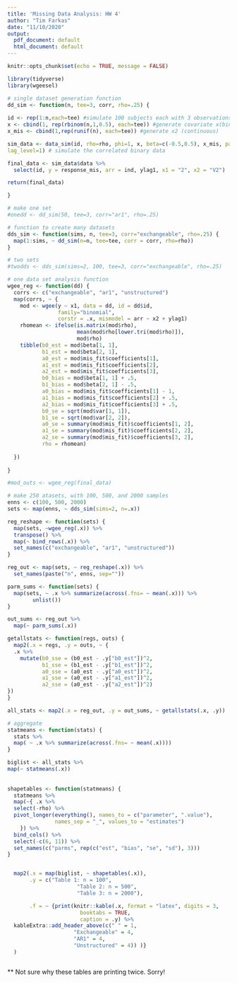 ```yaml
---
title: 'Missing Data Analysis: HW 4'
author: "Tim Farkas"
date: "11/10/2020"
output:
  pdf_document: default
  html_document: default
---
```


```r
knitr::opts_chunk$set(echo = TRUE, message = FALSE)
```

```r
library(tidyverse)
library(wgeesel)
```

```r
# single dataset generation function
dd_sim <- function(n, tee=3, corr, rho=.25) {
  
id <- rep(1:n,each=tee) #simulate 100 subjects each with 3 observations
x <- cbind(1, rep(rbinom(n,1,0.5), each=tee)) #generate covariate x(binary) 
x_mis <- cbind(1,rep(runif(n), each=tee)) #generate x2 (continuous)

sim_data <- data_sim(id, rho=rho, phi=1, x, beta=c(-0.5,0.5), x_mis, para=c(1,-0.5,-0.5), corstr="exchangeable", family="binary",
lag_level=1) # simulate the correlated binary data

final_data <- sim_data$data %>%
  select(id, y = response_mis, arr = ind, ylag1, x1 = "2", x2 = "V2")

return(final_data)

}

# make one set
#onedd <- dd_sim(50, tee=3, corr="ar1", rho=.25)

# function to create many datasets 
dds_sim <- function(sims, n, tee=3, corr="exchangeable", rho=.25) {
  map(1:sims, ~ dd_sim(n=n, tee=tee, corr = corr, rho=rho))
}

# two sets
#twodds <- dds_sim(sims=2, 100, tee=3, corr="exchangeable", rho=.25)
```

```r
# one data set analysis function
wgee_reg <- function(dd) {
  corrs <- c("exchangeable", "ar1", "unstructured")
  map(corrs, ~ {
    mod <- wgee(y ~ x1, data = dd, id = dd$id,
                family="binomial", 
                corstr = .x, mismodel = arr ~ x2 + ylag1)
    rhomean <- ifelse(is.matrix(mod$rho),
                      mean(mod$rho[lower.tri(mod$rho)]), 
                      mod$rho)
    tibble(b0_est = mod$beta[1, 1], 
           b1_est = mod$beta[2, 1],
           a0_est = mod$mis_fit$coefficients[1], 
           a1_est = mod$mis_fit$coefficients[2], 
           a2_est = mod$mis_fit$coefficients[3],
           b0_bias = mod$beta[1, 1] + .5, 
           b1_bias = mod$beta[2, 1] - .5,
           a0_bias = mod$mis_fit$coefficients[1] - 1, 
           a1_bias = mod$mis_fit$coefficients[2] + .5, 
           a2_bias = mod$mis_fit$coefficients[3] + .5, 
           b0_se = sqrt(mod$var[1, 1]), 
           b1_se = sqrt(mod$var[2, 2]), 
           a0_se = summary(mod$mis_fit)$coefficients[1, 2], 
           a1_se = summary(mod$mis_fit)$coefficients[2, 2], 
           a2_se = summary(mod$mis_fit)$coefficients[3, 2], 
           rho = rhomean)
    
  })
  
}

#mod_outs <- wgee_reg(final_data)
```

```r
# make 250 atasets, with 100, 500, and 2000 samples
enns <- c(100, 500, 2000)
sets <- map(enns, ~ dds_sim(sims=2, n=.x))

reg_reshape <- function(sets) {
  map(sets, ~wgee_reg(.x)) %>%
  transpose() %>%
  map(~ bind_rows(.x)) %>%
  set_names(c("exchangeable", "ar1", "unstructured"))
}

reg_out <- map(sets, ~ reg_reshape(.x)) %>%
  set_names(paste("n", enns, sep=""))

parm_sums <- function(sets) {
  map(sets, ~ .x %>% summarize(across(.fns= ~ mean(.x))) %>%
        unlist())
}

out_sums <- reg_out %>%
  map(~ parm_sums(.x))

getallstats <- function(regs, outs) {
  map2(.x = regs, .y = outs, ~ {
  .x %>%
    mutate(b0_sse = (b0_est - .y["b0_est"])^2, 
           b1_sse = (b1_est - .y["b1_est"])^2, 
           a0_sse = (a0_est - .y["a0_est"])^2, 
           a1_sse = (a0_est - .y["a1_est"])^2, 
           a2_sse = (a0_est - .y["a2_est"])^2)
})
}

all_stats <- map2(.x = reg_out, .y = out_sums, ~ getallstats(.x, .y))

```

```r
# aggregate
statmeans <- function(stats) {
  stats %>%
  map( ~ .x %>% summarize(across(.fns= ~ mean(.x))))
}

biglist <- all_stats %>%
map(~ statmeans(.x))
  
  
shapetables <- function(statmeans) {
  statmeans %>%
  map(~{ .x %>%
  select(-rho) %>%
  pivot_longer(everything(), names_to = c("parameter", ".value"),
               names_sep = "_", values_to = "estimates")
    }) %>%
  bind_cols() %>%
  select(-c(6, 11)) %>%
  set_names(c("parms", rep(c("est", "bias", "se", "sd"), 3))) 
}


  map2(.x = map(biglist, ~ shapetables(.x)),
       .y = c("Table 1: n = 100",
                      "Table 2: n = 500",
                      "Table 3: n = 2000"),

       .f = ~ {print(knitr::kable(.x, format = "latex", digits = 3,
                       booktabs = TRUE,
                       caption = .y) %>%
  kableExtra::add_header_above(c(" " = 1,
                     "Exchangeable" = 4,
                     "AR1" = 4,
                     "Unstructured" = 4)) )}
  )



```

** Not sure why these tables are printing twice. Sorry!


